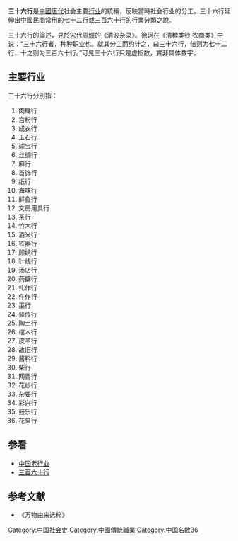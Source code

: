'''三十六行'''是[[中國|中國]][[唐代|唐代]]社会主要[[行业|行业]]的統稱，反映當時社会行业的分工。三十六行延伸出[[中國民間|中國民間]]常用的[[七十二行|七十二行]]或[[三百六十行|三百六十行]]的行業分類之說。

三十六行的論述，見於[[宋代|宋代]][[周輝|周輝]]的《清波杂录》。徐珂在《清稗类钞·农商类》中说：“三十六行者，种种职业也。就其分工而约计之，曰三十六行，倍则为七十二行，十之则为三百六十行。”可見三十六行只是虚指数，實非具体数字。

== 主要行业 ==
三十六行分別指：
{{div col|cols=4}}
# 肉肆行
# 宫粉行
# 成衣行
# 玉石行
# 球宝行
# 丝绸行
# 麻行
# 首饰行
# 纸行
# 海味行
# 鲜鱼行
# 文房用具行
# 茶行
# 竹木行
# 酒米行
# 铁器行
# 顾绣行
# 针线行
# 汤店行
# 药肆行
# 扎作行
# 仵作行
# 巫行
# 驿传行
# 陶土行
# 棺木行
# 皮革行
# 故旧行
# 酱料行
# 柴行
# 网罟行
# 花纱行
# 杂耍行
# 彩兴行
# 鼓乐行
# 花果行
{{div col end}}

== 参看 ==
*[[中国老行业|中国老行业]]
*[[三百六十行|三百六十行]]

== 参考文献 ==
*《万物由来选粹》

[[Category:中国社会史|Category:中国社会史]]
[[Category:中國傳統職業|Category:中國傳統職業]]
[[Category:中国名数36|Category:中国名数36]]